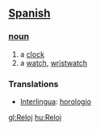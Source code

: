 == [[Spanish]] ==
=== [[noun]] ===
#a [[clock]]
#a [[watch]], [[wristwatch]]

=== Translations ===
*[[Interlingua]]: [[horologio]]

[[gl:Reloj]]
[[hu:Reloj]]